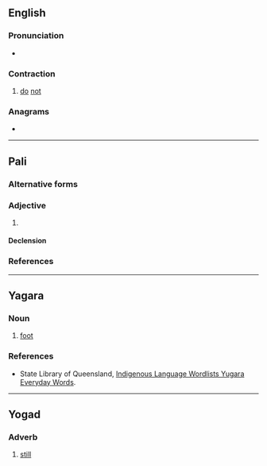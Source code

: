 {{also|Dinna}}
==English==

===Pronunciation===
* {{IPA|en|/ˈdɪnə/}}

===Contraction===
{{en-cont}}

# {{lb|en|Scotland|Northumbria}} [[do]] [[not]]

===Anagrams===
* {{anagrams|en|a=adinn|Danni|Diann|Nandi|indan}}

----

==Pali==

===Alternative forms===
{{pi-alt}}

===Adjective===
{{head|pi|adjective form}}

# {{inflection of|pi|dadāti||past|part|t=to give}}

====Declension====
{{pi-decl-noun|g=m}}
{{pi-decl-noun|dinnā|g=f}}
{{pi-decl-noun|g=n}}

===References===
{{R:pi:PTS}}

----

==Yagara==

===Noun===
{{head|1=yxg|2=noun}}

# [[foot]]

===References===
* State Library of Queensland, [https://www.slq.qld.gov.au/sites/default/files/0003-267231-yugara-everyday-words_0.pdf Indigenous Language Wordlists Yugara Everyday Words].

----

==Yogad==

===Adverb===
{{head|yog|adverb}}

# [[still]]